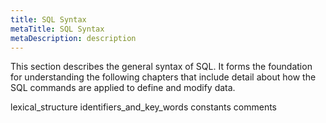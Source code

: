 ```yaml
---
title: SQL Syntax
metaTitle: SQL Syntax
metaDescription: description
---
```


This section describes the general syntax of SQL. It forms the
foundation for understanding the following chapters that include detail
about how the SQL commands are applied to define and modify data.

<div class="toctree" data-maxdepth="3">

lexical_structure identifiers_and_key_words constants comments

</div>
